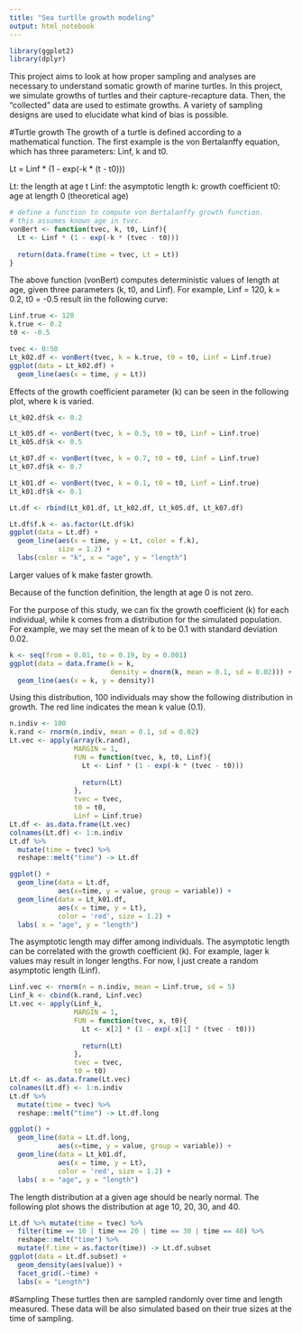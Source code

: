 ```yaml
---
title: "Sea turtlle growth modeling"
output: html_notebook
---
```



```r
library(ggplot2)
library(dplyr)
```

This project aims to look at how proper sampling and analyses are necessary to understand somatic growth of marine turtles. In this project, we simulate growths of turtles and their capture-recapture data. Then, the "collected" data are used to estimate growths. A variety of sampling designs are used to elucidate what kind of bias is possible. 

#Turtle growth
The growth of a turtle is defined according to a mathematical function. The first example is the von Bertalanffy equation, which has three parameters: Linf, k and t0.

Lt = Linf * (1 - exp(-k * (t - t0)))

Lt: the length at age t
Linf: the asymptotic length
k: growth coefficient
t0: age at length 0 (theoretical age)

```r
# define a function to compute von Bertalanffy growth function. 
# this assumes known age in tvec. 
vonBert <- function(tvec, k, t0, Linf){
  Lt <- Linf * (1 - exp(-k * (tvec - t0)))
  
  return(data.frame(time = tvec, Lt = Lt))
}

```

The above function (vonBert) computes deterministic values of length at age, given three parameters (k, t0, and Linf). For example, Linf = 120, k = 0.2, t0 = -0.5 result iin the following curve:

```r
Linf.true <- 120
k.true <- 0.2
t0 <- -0.5

tvec <- 0:50
Lt_k02.df <- vonBert(tvec, k = k.true, t0 = t0, Linf = Linf.true)
ggplot(data = Lt_k02.df) + 
  geom_line(aes(x = time, y = Lt))
```

Effects of the growth coefficient parameter (k) can be seen in the following plot, where k is varied.

```r
Lt_k02.df$k <- 0.2

Lt_k05.df <- vonBert(tvec, k = 0.5, t0 = t0, Linf = Linf.true)
Lt_k05.df$k <- 0.5

Lt_k07.df <- vonBert(tvec, k = 0.7, t0 = t0, Linf = Linf.true)
Lt_k07.df$k <- 0.7

Lt_k01.df <- vonBert(tvec, k = 0.1, t0 = t0, Linf = Linf.true)
Lt_k01.df$k <- 0.1

Lt.df <- rbind(Lt_k01.df, Lt_k02.df, Lt_k05.df, Lt_k07.df)

Lt.df$f.k <- as.factor(Lt.df$k)  
ggplot(data = Lt.df) + 
  geom_line(aes(x = time, y = Lt, color = f.k),
            size = 1.2) + 
  labs(color = "k", x = "age", y = "length")

```

Larger values of k make faster growth. 

Because of the function definition, the length at age 0 is not zero. 

For the purpose of this study, we can fix the growth coefficient (k) for each individual, while k comes from a distribution for the simulated population. For example, we may set the mean of k to be 0.1 with standard deviation 0.02.

```r
k <- seq(from = 0.01, to = 0.19, by = 0.001)
ggplot(data = data.frame(k = k,
                         density = dnorm(k, mean = 0.1, sd = 0.02))) + 
  geom_line(aes(x = k, y = density))
```

Using this distribution, 100 individuals may show the following distribution in growth. The red line indicates the mean k value (0.1). 

```r
n.indiv <- 100
k.rand <- rnorm(n.indiv, mean = 0.1, sd = 0.02)
Lt.vec <- apply(array(k.rand), 
                MARGIN = 1,
                FUN = function(tvec, k, t0, Linf){
                  Lt <- Linf * (1 - exp(-k * (tvec - t0)))
                  
                  return(Lt)
                }, 
                tvec = tvec, 
                t0 = t0, 
                Linf = Linf.true)
Lt.df <- as.data.frame(Lt.vec)
colnames(Lt.df) <- 1:n.indiv
Lt.df %>%  
  mutate(time = tvec) %>%
  reshape::melt("time") -> Lt.df

ggplot() +
  geom_line(data = Lt.df,
            aes(x=time, y = value, group = variable)) + 
  geom_line(data = Lt_k01.df,
            aes(x = time, y = Lt),
            color = 'red', size = 1.2) + 
  labs( x = "age", y = "length")
```

The asymptotic length may differ among individuals. The asymptotic length can be correlated with the growth coefficient (k). For example, lager k values may result in longer lengths. For now, I just create a random asymptotic length (Linf). 

```r
Linf.vec <- rnorm(n = n.indiv, mean = Linf.true, sd = 5)
Linf_k <- cbind(k.rand, Linf.vec)
Lt.vec <- apply(Linf_k, 
                MARGIN = 1,
                FUN = function(tvec, x, t0){
                  Lt <- x[2] * (1 - exp(-x[1] * (tvec - t0)))
                  
                  return(Lt)
                }, 
                tvec = tvec, 
                t0 = t0)
Lt.df <- as.data.frame(Lt.vec)
colnames(Lt.df) <- 1:n.indiv
Lt.df %>%  
  mutate(time = tvec) %>%
  reshape::melt("time") -> Lt.df.long

ggplot() +
  geom_line(data = Lt.df.long,
            aes(x=time, y = value, group = variable)) + 
  geom_line(data = Lt_k01.df,
            aes(x = time, y = Lt),
            color = 'red', size = 1.2) + 
  labs( x = "age", y = "length")
```

The length distribution at a given age should be nearly normal. The following plot shows the distribution at age 10, 20, 30, and 40. 

```r
Lt.df %>% mutate(time = tvec) %>%
  filter(time == 10 | time == 20 | time == 30 | time == 40) %>%
  reshape::melt("time") %>%
  mutate(f.time = as.factor(time)) -> Lt.df.subset
ggplot(data = Lt.df.subset) + 
  geom_density(aes(value)) +  
  facet_grid(.~time) + 
  labs(x = "Length")
```

#Sampling
These turtles then are sampled randomly over time and length measured. These data will be also simulated based on their true sizes at the time of sampling. 

